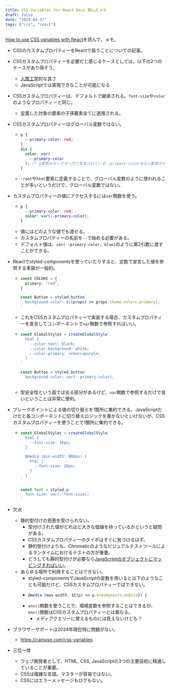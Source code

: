 ```yaml
---
title: CSS Variables for React Devs 読んだメモ
draft: false
date: "2024-04-17"
tags: ["css", "react"]
---
```


[How to use CSS variables with React](https://www.joshwcomeau.com/css/css-variables-for-react-devs/)を読んで、メモ。

- CSSのカスタムプロパティーをReactで扱うことについての記事。
- CSSカスタムプロパティーを必要だと感じるケースとしては、以下の2つのケースがあり得そう。
  - [人間工学](https://ja.wikipedia.org/wiki/%E4%BA%BA%E9%96%93%E5%B7%A5%E5%AD%A6)的な良さ
  - JavaScriptでは実現できなことが可能になる
- CSSカスタムプロパティーは、デフォルトで継承される。`font-size`や`color`のようなプロパティーと同じ。
  - 定義した対象の要素の子孫要素全てに適用される。
- CSSカスタムプロパティーはグローバル変数ではない。
  - ```css
    p {
      --primary-color: red;
    }
    div {
      color: var(
        --primary-color
      ); /* p要素のセレクター内で宣言されている--primary-colorをdiv要素のセレクター内で参照することはできない。 */
    }
    ```
  - `:root`や`html`要素に定義することで、グローバル変数のように使われることが多いというだけで、グローバル変数ではない。
- カスタムプロパティーの値にアクセスするには`var`関数を使う。
  - ```css
    p {
      --primary-color: red;
      color: var(--primary-color);
    }
    ```
  - 値にはどのような値でも渡せる。
  - カスタムプロパティーの名前を`--`で始める必要がある。
  - デフォルト値は、`var(--primary-color, blue)`のように第2引数に渡すことができる。
- Reactでstyled-componentsを使っていたりすると、定数で宣言した値を参照する実装が一般的。

  - ```ts
    const COLORS = {
      primary: "red",
    }

    const Button = styled.button`
      background-color: ${(props) => props.theme.colors.primary};
    `
    ```

  - これをCSSカスタムプロパティーで実装する場合、カスタムプロパティーを宣言してコンポーネントで`var`関数で参照すればいい。
  - ```ts
    const GlobalStyles = createGlobalStyle`
      html {
        --color-text: black;
        --color-background: white;
        --color-primary: rebeccapurple;
      }
    `

    const Button = styled.button`
      background-color: var(--primary-color);
    `
    ```

  - 型安全性という面では劣る部分があるけど、`var`関数で参照するだけで良いということは非常に便利。

- ブレークポイントによる値の切り替えを1箇所に集約できる。JavaScriptだけだと各コンポーネントに切り替えロジックを書かないといけないが、CSSカスタムプロパティーを使うことで1箇所に集約できる。

  - ```ts
    const GlobalStyles = createGlobalStyle`
      html {
        --font-size: 16px;
      }
    
      @media (min-width: 800px) {
        html {
          --font-size: 20px;
        }
      }
    `

    const Text = styled.p`
      font-size: var(--font-size);
    `
    ```

- 欠点
  - 静的型付けの恩恵を受けられない。
    - 型付けされた値がどれほど大きな価値を持っているかというと疑問がある。
    - CSSカスタムプロパティーのタイポはすぐに気づけるはず。
    - 静的型付けよりも、Chromaticのようなビジュアルテストツールによるランタイムにおけるテストの方が重要。
    - どうしても静的型付けが必要なら[JavaScriptのオブジェクトにマッピングすればいい](https://twitter.com/pveyes/status/1249729653591293952)。
  - あらゆる場所で利用することはできない。
    - styled-componentsでJavaScriptの変数を用いると以下のようなことも可能だけど、CSSカスタムプロパティーではできない。
    - ```ts
      @media (max-width: ${(p) => p.breakpoints.mobile}) {
      ```
    - `env()`関数を使うことで、環境変数を参照することはできるが、`env()`関数はCSSカスタムプロパティーとは異なる。
      - メディアクエリーに使えるものには見えないけども？
- ブラウザーサポートは2024年現在特に問題がない。
  - https://caniuse.com/css-variables
- 三位一体
  - ウェブ開発者として、HTML, CSS, JavaScriptの3つの主要技術に精通していることが重要。
  - CSSは複雑な言語。マスターが容易ではない。
  - CSSにはエラーメッセージもログもない。
